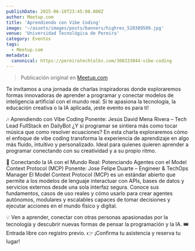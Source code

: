 ```yaml
---
publishDate: 2025-06-18T23:45:00.000Z
author: Meetup.com
title: 'Aprendiendo con Vibe Coding'
image: '~/assets/images/posts/banners/highres_528389589.jpg'
venue: 'Universidad Tecnológica de Pereira'
category: Eventos
tags:
  - Meetup.com
metadata:
  canonical: https://pereiratechtalks.com/308333044-vibe-coding
---
```


> Publicación original en [Meetup.com](https://www.meetup.com/pereira-tech-talks/events/308333044/)

Te invitamos a una jornada de charlas inspiradoras donde exploraremos formas innovadoras de aprender a programar y conectar modelos de inteligencia artificial con el mundo real. Si te apasiona la tecnología, la educación creativa o la IA aplicada, ¡este evento es para ti!

🎶 Aprendiendo con Vibe Coding
Ponente: Jesús David Mena Rivera – Tech Lead FullStack en DailyBot
¿Y si programar se sintiera más como tocar música que como resolver ecuaciones?
En esta charla exploraremos cómo el enfoque de vibe coding transforma la experiencia de aprendizaje en algo más fluido, intuitivo y personalizado. Ideal para quienes quieren aprender a programar conectando con su creatividad y a su propio ritmo.

🤖 Conectando la IA con el Mundo Real: Potenciando Agentes con el Model Context Protocol (MCP)
Ponente: Jose Felipe Duarte – Engineer & TechOps Manager
El Model Context Protocol (MCP) es un estándar abierto que permite a los modelos de lenguaje interactuar con APIs, bases de datos y servicios externos desde una sola interfaz segura.
Conoce sus fundamentos, casos de uso reales y cómo usarlo para crear agentes autónomos, modulares y escalables capaces de tomar decisiones y ejecutar acciones en el mundo físico y digital.

💡 Ven a aprender, conectar con otras personas apasionadas por la tecnología y descubrir nuevas formas de pensar la programación y la IA.
🎟️ Entrada libre con registro previo.
👉 ¡Confirma tu asistencia y reserva tu lugar!